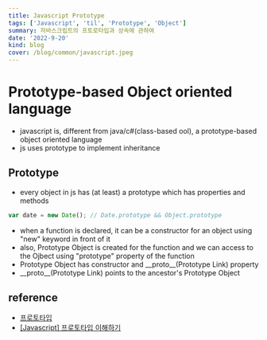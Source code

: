 ```yaml
---
title: Javascript Prototype
tags: ['Javascript', 'til', 'Prototype', 'Object']
summary: 자바스크립트의 프토로타입과 상속에 관하여
date: '2022-9-20'
kind: blog
cover: /blog/common/javascript.jpeg
---
```


# Prototype-based Object oriented language

- javascript is, different from java/c#(class-based ool), a prototype-based object oriented language
- js uses prototype to implement inheritance

## Prototype

- every object in js has (at least) a prototype which has properties and methods

```js
var date = new Date(); // Date.prototype && Object.prototype
```

- when a function is declared, it can be a constructor for an object using "new" keyword in front of it
- also, Prototype Object is created for the function and we can access to the Ojbect using "prototype" property of the function
- Prototype Object has constructor and \_\_proto\_\_(Prototype Link) property
- \_\_proto\_\_(Prototype Link) points to the ancestor's Prototype Object

## reference

- [프로토타입](http://www.tcpschool.com/javascript/js_object_prototype)
- [[Javascript] 프로토타입 이해하기](https://medium.com/@bluesh55/javascript-prototype-%EC%9D%B4%ED%95%B4%ED%95%98%EA%B8%B0-f8e67c286b67)

